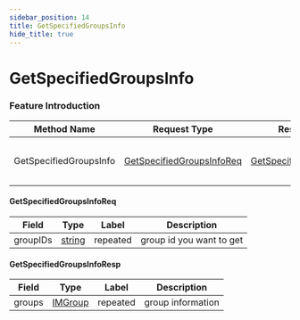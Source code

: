 ```yaml
---
sidebar_position: 14
title: GetSpecifiedGroupsInfo
hide_title: true
---
```


# GetSpecifiedGroupsInfo

### Feature Introduction



| Method Name | Request Type | Response Type | Description |
| ----------- | ------------ | ------------- | ------------- |
| GetSpecifiedGroupsInfo | [GetSpecifiedGroupsInfoReq](docs/group/index.mdx#GetSpecifiedGroupsInfoReq) | [GetSpecifiedGroupsInfoResp](docs/group/index.mdx#GetSpecifiedGroupsInfoResp) | get specified groups information |
 

#### GetSpecifiedGroupsInfoReq
| Field | Type | Label | Description |
| ----- | ---- | ----- | ----------- |
| groupIDs | [string](docs/scalar/scalar.mdx) | repeated | group id you want to get |
 

#### GetSpecifiedGroupsInfoResp
| Field | Type | Label | Description |
| ----- | ---- | ----- | ----------- |
| groups | [IMGroup](docs/shared/index.mdx#IMGroup) | repeated | group information |


